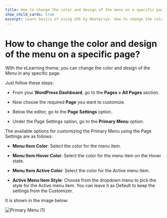 ---
title: How to change the color and design of the menu on a specific page?
show_child_cards: true
excerpt: Learn basics of using LMS by Masteriyo. How to change the color and design of the menu on a specific page.
---

# How to change the color and design of the menu on a specific page?

WIth the eLearning theme, you can change the color and design of the Menu in any specific page.

Just follow these steps:

- From your **WordPress Dashboard**, go to the **Pages > All Pages** section.

- Now choose the required **Page** you want to customize.

- Below the editor, go to the **Page Settings** option.

- Under the Page Settings option, go to the **Primary Menu** option.

The available options for customizing the Primary Menu using the Page Settings are as follows:


- **Menu Item Color**: Select the color for the menu item.

- **Menu Item Hover Color**: Select the color for the menu item on the Hover state.

- **Menu Item Active Color**: Select the color for the Active menu item.

- **Active Menu Item Style**: Choose from the dropdown menu to pick the style for the Active menu item. You can leave it as Default to keep the settings from the Customizer.

It is shown in the image below:

![Primary Menu (1)](https://user-images.githubusercontent.com/109593521/183599953-6916b746-5a48-4ca5-b017-309f429ac8f7.png)

